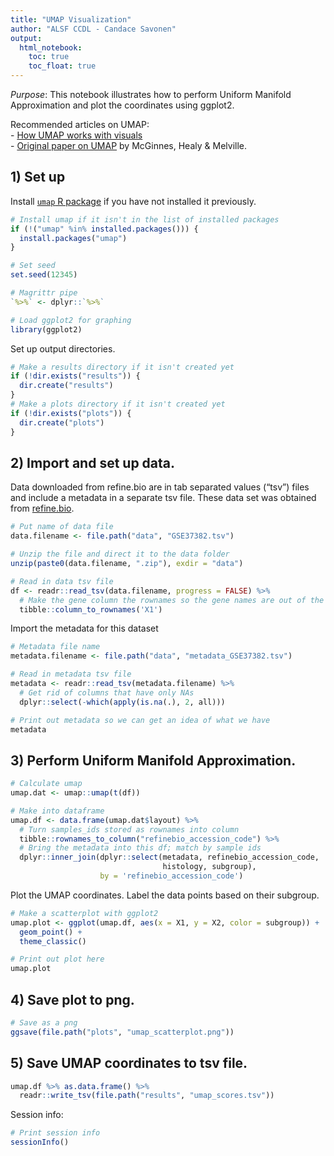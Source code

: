 ```yaml
---
title: "UMAP Visualization"
author: "ALSF CCDL - Candace Savonen"
output:   
  html_notebook: 
    toc: true
    toc_float: true
---
```


*Purpose*: This notebook illustrates how to perform Uniform Manifold Approximation
and plot the coordinates using ggplot2. 

Recommended articles on UMAP:   
- [How UMAP works with visuals](https://umap-learn.readthedocs.io/en/latest/how_umap_works.html)  
- [Original paper on UMAP](https://arxiv.org/abs/1802.03426) by McGinnes, Healy & Melville.  

## 1) Set up
Install [`umap` R package](https://cran.r-project.org/web/packages/umap/vignettes/umap.html) 
if you have not installed it previously. 

```r
# Install umap if it isn't in the list of installed packages
if (!("umap" %in% installed.packages())) {
  install.packages("umap")
}
```

```r
# Set seed
set.seed(12345)

# Magrittr pipe
`%>%` <- dplyr::`%>%`

# Load ggplot2 for graphing
library(ggplot2)
```

Set up output directories.

```r
# Make a results directory if it isn't created yet
if (!dir.exists("results")) {
  dir.create("results")
}
# Make a plots directory if it isn't created yet
if (!dir.exists("plots")) {
  dir.create("plots")
}
```

## 2) Import and set up data.
Data downloaded from refine.bio are in tab separated values ("tsv") files and 
include a metadata in a separate tsv file. 
These data set was obtained from [refine.bio](https://www.refine.bio/). 

```r
# Put name of data file
data.filename <- file.path("data", "GSE37382.tsv")

# Unzip the file and direct it to the data folder
unzip(paste0(data.filename, ".zip"), exdir = "data")

# Read in data tsv file
df <- readr::read_tsv(data.filename, progress = FALSE) %>% 
  # Make the gene column the rownames so the gene names are out of the way for calculations
  tibble::column_to_rownames('X1') 
```

Import the metadata for this dataset

```r
# Metadata file name
metadata.filename <- file.path("data", "metadata_GSE37382.tsv")

# Read in metadata tsv file
metadata <- readr::read_tsv(metadata.filename) %>% 
  # Get rid of columns that have only NAs
  dplyr::select(-which(apply(is.na(.), 2, all)))

# Print out metadata so we can get an idea of what we have
metadata
```

## 3) Perform Uniform Manifold Approximation.

```r
# Calculate umap
umap.dat <- umap::umap(t(df))

# Make into dataframe 
umap.df <- data.frame(umap.dat$layout) %>% 
  # Turn samples_ids stored as rownames into column
  tibble::rownames_to_column("refinebio_accession_code") %>%
  # Bring the metadata into this df; match by sample ids
  dplyr::inner_join(dplyr::select(metadata, refinebio_accession_code, 
                                  histology, subgroup), 
                    by = 'refinebio_accession_code')
```

Plot the UMAP coordinates.
Label the data points based on their subgroup.

```r
# Make a scatterplot with ggplot2
umap.plot <- ggplot(umap.df, aes(x = X1, y = X2, color = subgroup)) +
  geom_point() + 
  theme_classic()

# Print out plot here
umap.plot
```

## 4) Save plot to png.

```r
# Save as a png
ggsave(file.path("plots", "umap_scatterplot.png"))
```

## 5) Save UMAP coordinates to tsv file.

```r
umap.df %>% as.data.frame() %>% 
  readr::write_tsv(file.path("results", "umap_scores.tsv"))
```

Session info: 

```r
# Print session info 
sessionInfo()
```
